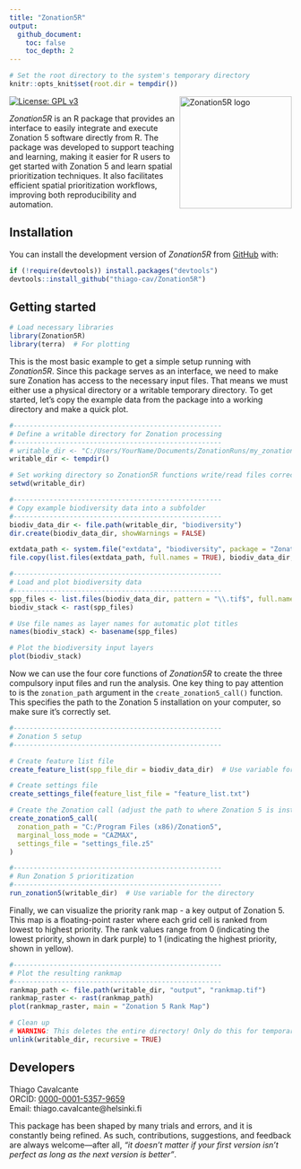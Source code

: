 ```yaml
---
title: "Zonation5R"
output: 
  github_document:
    toc: false
    toc_depth: 2
---
```

```r
# Set the root directory to the system's temporary directory
knitr::opts_knit$set(root.dir = tempdir())
```

<a href="https://github.com/thiago-cav/Zonation5R">
  <img src="inst/images/Zonation5R_logo.png" align="right" width="200" height="200" alt="Zonation5R logo" />
</a>

[![License: GPL v3](https://img.shields.io/badge/License-GPLv3-blue.svg)](https://www.gnu.org/licenses/gpl-3.0)  

*Zonation5R* is an R package that provides an interface to easily integrate and execute Zonation 5 software directly from R. The package was developed to support teaching and learning, making it easier for R users to get started with Zonation 5 and learn spatial prioritization techniques. It also facilitates efficient spatial prioritization workflows, improving both reproducibility and automation.

## Installation

You can install the development version of *Zonation5R* from [GitHub](https://github.com/thiago-cav/Zonation5R) with:
  
```r
if (!require(devtools)) install.packages("devtools")
devtools::install_github("thiago-cav/Zonation5R")
```

## Getting started

```r
# Load necessary libraries
library(Zonation5R)
library(terra)  # For plotting
```

This is the most basic example to get a simple setup running with *Zonation5R*. Since this package serves as an interface, we need to make sure Zonation has access to the necessary input files. That means we must either use a physical directory or a writable temporary directory. To get started, let's copy the example data from the package into a working directory and make a quick plot.

```r
#----------------------------------------------------
# Define a writable directory for Zonation processing
#----------------------------------------------------
# writable_dir <- "C:/Users/YourName/Documents/ZonationRuns/my_zonation_run"
writable_dir <- tempdir()

# Set working directory so Zonation5R functions write/read files correctly
setwd(writable_dir)

#----------------------------------------------------
# Copy example biodiversity data into a subfolder
#----------------------------------------------------
biodiv_data_dir <- file.path(writable_dir, "biodiversity")
dir.create(biodiv_data_dir, showWarnings = FALSE)

extdata_path <- system.file("extdata", "biodiversity", package = "Zonation5R")
file.copy(list.files(extdata_path, full.names = TRUE), biodiv_data_dir, overwrite = TRUE)

#----------------------------------------------------
# Load and plot biodiversity data
#----------------------------------------------------
spp_files <- list.files(biodiv_data_dir, pattern = "\\.tif$", full.names = TRUE)
biodiv_stack <- rast(spp_files)

# Use file names as layer names for automatic plot titles
names(biodiv_stack) <- basename(spp_files)

# Plot the biodiversity input layers
plot(biodiv_stack)

```

Now we can use the four core functions of *Zonation5R* to create the three compulsory input files and run the analysis. One key thing to pay attention to is the `zonation_path` argument in the `create_zonation5_call()` function. This specifies the path to the Zonation 5 installation on your computer, so make sure it's correctly set.

```r
#----------------------------------------------------
# Zonation 5 setup
#----------------------------------------------------

# Create feature list file 
create_feature_list(spp_file_dir = biodiv_data_dir)  # Use variable for the directory

# Create settings file
create_settings_file(feature_list_file = "feature_list.txt")

# Create the Zonation call (adjust the path to where Zonation 5 is installed)
create_zonation5_call(
  zonation_path = "C:/Program Files (x86)/Zonation5",
  marginal_loss_mode = "CAZMAX",
  settings_file = "settings_file.z5"
)

#----------------------------------------------------
# Run Zonation 5 prioritization
#----------------------------------------------------
run_zonation5(writable_dir)  # Use variable for the directory

```

Finally, we can visualize the priority rank map - a key output of Zonation 5. This map is a floating-point raster where each grid cell is ranked from lowest to highest priority. The rank values range from 0 (indicating the lowest priority, shown in dark purple) to 1 (indicating the highest priority, shown in yellow).


```r

#----------------------------------------------------
# Plot the resulting rankmap
#----------------------------------------------------
rankmap_path <- file.path(writable_dir, "output", "rankmap.tif")
rankmap_raster <- rast(rankmap_path)
plot(rankmap_raster, main = "Zonation 5 Rank Map")

# Clean up
# WARNING: This deletes the entire directory! Only do this for temporary folders.
unlink(writable_dir, recursive = TRUE)

```

## Developers

Thiago Cavalcante  
ORCID: [0000-0001-5357-9659](https://orcid.org/0000-0001-5357-9659)  
Email: thiago.cavalcante@helsinki.fi


This package has been shaped by many trials and errors, and it is constantly being refined. As such, contributions, suggestions, and feedback are always welcome—after all, *"it doesn’t matter if your first version isn’t perfect as long as the next version is better"*.
